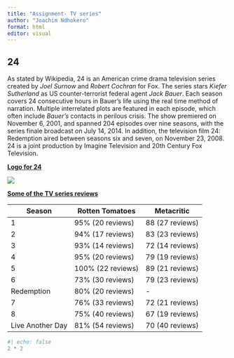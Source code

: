 ```yaml
---
title: "Assignment- TV series"
author: "Joachim Ndhokero"
format: html
editor: visual
---
```


## 24

As stated by Wikipedia, 24 is an American crime drama television series created by *Joel Surnow* and *Robert Cochran* for Fox. The series stars *Kiefer Sutherland* as US counter-terrorist federal agent *Jack Bauer*. Each season covers 24 consecutive hours in Bauer's life using the real time method of narration. Multiple interrelated plots are featured in each episode, which often include *Bauer's* contacts in perilous crisis. The show premiered on November 6, 2001, and spanned 204 episodes over nine seasons, with the series finale broadcast on July 14, 2014. In addition, the television film 24: Redemption aired between seasons six and seven, on November 23, 2008. 24 is a joint production by Imagine Television and 20th Century Fox Television.

[**Logo for 24**]{.underline}

![](24-Logo.svg)

[**Some of the TV series reviews**]{.underline}

| Season           | Rotten Tomatoes   | Metacritic      |
|------------------|-------------------|-----------------|
| 1                | 95% (20 reviews)  | 88 (27 reviews) |
| 2                | 94% (17 reviews)  | 83 (23 reviews) |
| 3                | 93% (14 reviews)  | 72 (14 reviews) |
| 4                | 95% (20 reviews)  | 79 (19 reviews) |
| 5                | 100% (22 reviews) | 89 (21 reviews) |
| 6                | 73% (30 reviews)  | 79 (23 reviews) |
| Redemption       | 80% (20 reviews)  | \-              |
| 7                | 76% (33 reviews)  | 72 (21 reviews) |
| 8                | 75% (40 reviews)  | 67 (19 reviews) |
| Live Another Day | 81% (54 reviews)  | 70 (40 reviews) |

```r
#| echo: false
2 * 2
```
